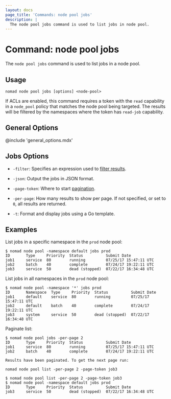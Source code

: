 ```yaml
---
layout: docs
page_title: 'Commands: node pool jobs'
description: |
  The node pool jobs command is used to list jobs in node pool.
---
```


# Command: node pool jobs

The `node pool jobs` command is used to list jobs in a node pool.

## Usage

```plaintext
nomad node pool jobs [options] <node-pool>
```

If ACLs are enabled, this command requires a token with the `read` capability in
a `node_pool` policy that matches the node pool being targeted. The results will
be filtered by the namespaces where the token has `read-job` capability.

## General Options

@include 'general_options.mdx'

## Jobs Options

- `-filter`: Specifies an expression used to [filter results][api_filtering].

- `-json`: Output the jobs in JSON format.

- `-page-token`: Where to start [pagination][api_pagination].

- `-per-page`: How many results to show per page. If not specified, or set to
  `0`, all results are returned.

- `-t`: Format and display jobs using a Go template.

## Examples

List jobs in a specific namespace in the `prod` node pool:

```shell-session
$ nomad node pool -namespace default jobs prod
ID       Type     Priority  Status          Submit Date
job1     service  80        running         07/25/17 15:47:11 UTC
job2     batch    40        complete        07/24/17 19:22:11 UTC
job3     service  50        dead (stopped)  07/22/17 16:34:48 UTC
```

List jobs in all namespaces in the `prod` node pool:

```shell-session
$ nomad node pool -namespace '*' jobs prod
ID       Namespace  Type     Priority  Status          Submit Date
job1     default    service  80        running         07/25/17 15:47:11 UTC
job2     default    batch    40        complete        07/24/17 19:22:11 UTC
job3     system     service  50        dead (stopped)  07/22/17 16:34:48 UTC
```

Paginate list:

```shell-session
$ nomad node pool jobs -per-page 2
ID       Type     Priority  Status          Submit Date
job1     service  80        running         07/25/17 15:47:11 UTC
job2     batch    40        complete        07/24/17 19:22:11 UTC

Results have been paginated. To get the next page run:

nomad node pool list -per-page 2 -page-token job3

$ nomad node pool list -per-page 2 -page-token job3
$ nomad node pool -namespace default jobs prod
ID       Type     Priority  Status          Submit Date
job3     service  50        dead (stopped)  07/22/17 16:34:48 UTC
```

[api_filtering]: /nomad/api-docs#filtering
[api_pagination]: /nomad/api-docs#pagination
